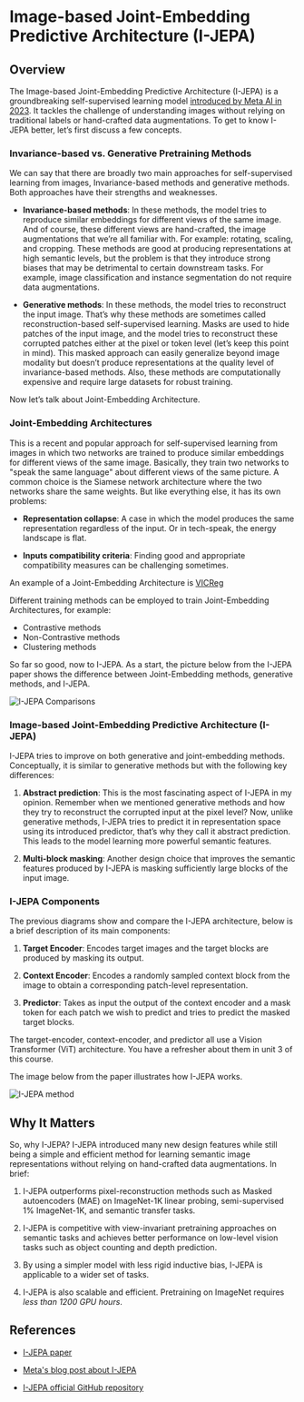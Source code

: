 # Image-based Joint-Embedding Predictive Architecture (I-JEPA)

## Overview

The Image-based Joint-Embedding Predictive Architecture (I-JEPA) is a groundbreaking self-supervised learning model [introduced by Meta AI in 2023](https://ai.meta.com/blog/yann-lecun-ai-model-i-jepa/). It tackles the challenge of understanding images without relying on traditional labels or hand-crafted data augmentations.
To get to know I-JEPA better, let’s first discuss a few concepts.

### Invariance-based vs. Generative Pretraining Methods

We can say that there are broadly two main approaches for self-supervised learning from images, Invariance-based methods and generative methods. Both approaches have their strengths and weaknesses.

- **Invariance-based methods**: In these methods, the model tries to reproduce similar embeddings for different views of the same image. And of course, these different views are hand-crafted, the image augmentations that we’re all familiar with. For example: rotating, scaling, and cropping. These methods are good at producing representations at high semantic levels, but the problem is that they introduce strong biases that may be detrimental to certain downstream tasks. For example, image classification and instance segmentation do not require data augmentations.

- **Generative methods**: In these methods, the model tries to reconstruct the input image. That’s why these methods are sometimes called reconstruction-based self-supervised learning. Masks are used to hide patches of the input image, and the model tries to reconstruct these corrupted patches either at the pixel or token level (let’s keep this point in mind). This masked approach can easily generalize beyond image modality but doesn’t produce representations at the quality level of invariance-based methods. Also, these methods are computationally expensive and require large datasets for robust training.

Now let’s talk about Joint-Embedding Architecture.

### Joint-Embedding Architectures

This is a recent and popular approach for self-supervised learning from images in which two networks are trained to produce similar embeddings for different views of the same image. Basically, they train two networks to "speak the same language" about different views of the same picture. A common choice is the Siamese network architecture where the two networks share the same weights. But like everything else, it has its own problems:

- **Representation collapse**: A case in which the model produces the same representation regardless of the input. Or in tech-speak, the energy landscape is flat.

- **Inputs compatibility criteria**: Finding good and appropriate compatibility measures can be challenging sometimes.

An example of a Joint-Embedding Architecture is [VICReg](https://arxiv.org/abs/2105.04906)

<Tip>
Different training methods can be employed to train Joint-Embedding Architectures, for example:

- Contrastive methods
- Non-Contrastive methods
- Clustering methods
</Tip>

So far so good, now to I-JEPA. As a start, the picture below from the I-JEPA paper shows the difference between Joint-Embedding methods, generative methods, and I-JEPA.

![I-JEPA Comparisons](https://huggingface.co/datasets/hf-vision/course-assets/resolve/main/i-jepa-1.png?download=true)

### Image-based Joint-Embedding Predictive Architecture (I-JEPA)

I-JEPA tries to improve on both generative and joint-embedding methods. Conceptually, it is similar to generative methods but with the following key differences:

1. **Abstract prediction**: This is the most fascinating aspect of I-JEPA in my opinion. Remember when we mentioned generative methods and how they try to reconstruct the corrupted input at the pixel level? Now, unlike generative methods, I-JEPA tries to predict it in representation space using its introduced predictor, that’s why they call it abstract prediction. This leads to the model learning more powerful semantic features.

2. **Multi-block masking**: Another design choice that improves the semantic features produced by I-JEPA is masking sufficiently large blocks of the input image.

### I-JEPA Components

The previous diagrams show and compare the I-JEPA architecture, below is a brief description of its main components:

1. **Target Encoder**: Encodes target images and the target blocks are produced by masking its output.

2. **Context Encoder**: Encodes a randomly sampled context block from the image to obtain a corresponding patch-level representation.

3. **Predictor**: Takes as input the output of the context encoder and a mask token for each patch we wish to predict and tries to predict the masked target blocks.

The target-encoder, context-encoder, and predictor all use a Vision Transformer (ViT) architecture. You have a refresher about them in unit 3 of this course.

The image below from the paper illustrates how I-JEPA works.

![I-JEPA method](https://huggingface.co/datasets/hf-vision/course-assets/resolve/main/i-jepa-2.png?download=true)

## Why It Matters

So, why I-JEPA? I-JEPA introduced many new design features while still being a simple and efficient method for learning semantic image representations without relying on hand-crafted data augmentations. In brief:

1. I-JEPA outperforms pixel-reconstruction methods such as Masked autoencoders (MAE) on ImageNet-1K linear probing, semi-supervised 1% ImageNet-1K, and semantic transfer tasks.

2. I-JEPA is competitive with view-invariant pretraining approaches on semantic tasks and achieves better performance on low-level vision tasks such as object counting and depth prediction.

3. By using a simpler model with less rigid inductive bias, I-JEPA is applicable to a wider set of tasks.

4. I-JEPA is also scalable and efficient. Pretraining on ImageNet requires *less than 1200 GPU hours*.

## References

- [I-JEPA paper](https://arxiv.org/abs/2301.08243)

- [Meta's blog post about I-JEPA](https://ai.meta.com/blog/yann-lecun-ai-model-i-jepa/)

- [I-JEPA official GitHub repository](https://github.com/facebookresearch/ijepa)




